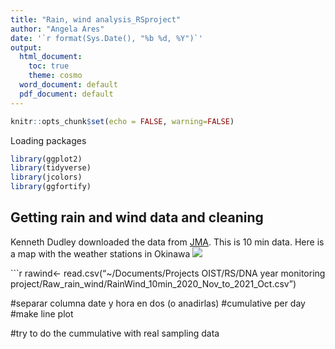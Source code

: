 ```yaml
---
title: "Rain, wind analysis_RSproject"
author: "Angela Ares"
date: '`r format(Sys.Date(), "%b %d, %Y")`'
output:
  html_document:
    toc: true
    theme: cosmo
  word_document: default
  pdf_document: default
---
```


```r
knitr::opts_chunk$set(echo = FALSE, warning=FALSE)
```


Loading packages
```r
library(ggplot2)
library(tidyverse)
library(jcolors)
library(ggfortify)
```

## Getting rain and wind data and cleaning

Kenneth Dudley downloaded the data from [JMA](https://www.jma.go.jp/jma/indexe.html). This is 10 min data.
Here is a map with the weather stations in Okinawa
![](map.png")

```r
rawind<- read.csv("~/Documents/Projects OIST/RS/DNA year monitoring project/Raw_rain_wind/RainWind_10min_2020_Nov_to_2021_Oct.csv")

#separar columna date y hora en dos (o anadirlas)
#cumulative per day
#make line plot

#try to do the cummulative with real sampling data
